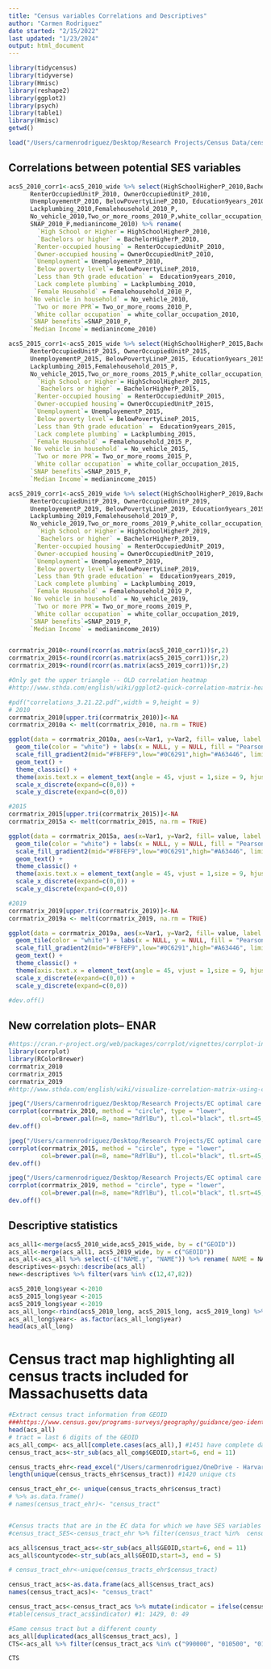 ```yaml
---
title: "Census variables Correlations and Descriptives"
author: "Carmen Rodriguez"
date started: "2/15/2022"
last updated: "1/23/2024"
output: html_document
---
```


```r
library(tidycensus)
library(tidyverse)
library(Hmisc)
library(reshape2)
library(ggplot2)
library(psych)
library(table1)
library(Hmisc)
getwd()

load("/Users/carmenrodriguez/Desktop/Research Projects/Census Data/censusdata_updated.RData")
```


##  Correlations  between potential SES variables

```r

acs5_2010_corr1<-acs5_2010_wide %>% select(HighSchoolHigherP_2010,BachelorHigherP_2010, 
      RenterOccupiedUnitP_2010, OwnerOccupiedUnitP_2010,
      UnemployementP_2010, BelowPovertyLineP_2010, Education9years_2010, 
      Lackplumbing_2010,Femalehousehold_2010_P,
      No_vehicle_2010,Two_or_more_rooms_2010_P,white_collar_occupation_2010, 
      SNAP_2010_P,medianincome_2010) %>% rename(
        `High School or Higher`= HighSchoolHigherP_2010,
        `Bachelors or higher` = BachelorHigherP_2010,
       `Renter-occupied housing` = RenterOccupiedUnitP_2010,
       `Owner-occupied housing`= OwnerOccupiedUnitP_2010,
       `Unemployment`= UnemployementP_2010, 
       `Below poverty level`= BelowPovertyLineP_2010,
       `Less than 9th grade education` =  Education9years_2010, 
       `Lack complete plumbing` = Lackplumbing_2010,
       `Female Household` = Femalehousehold_2010_P,
      `No vehicle in household` = No_vehicle_2010,
       `Two or more PPR`= Two_or_more_rooms_2010_P,
       `White collar occupation` = white_collar_occupation_2010,
      `SNAP benefits`=SNAP_2010_P,
      `Median Income`= medianincome_2010)

acs5_2015_corr1<-acs5_2015_wide %>% select(HighSchoolHigherP_2015,BachelorHigherP_2015, 
      RenterOccupiedUnitP_2015, OwnerOccupiedUnitP_2015,
      UnemployementP_2015, BelowPovertyLineP_2015, Education9years_2015, 
      Lackplumbing_2015,Femalehousehold_2015_P,
      No_vehicle_2015,Two_or_more_rooms_2015_P,white_collar_occupation_2015,SNAP_2015_P,medianincome_2015)%>% rename(
        `High School or Higher`= HighSchoolHigherP_2015,
        `Bachelors or higher` = BachelorHigherP_2015,
       `Renter-occupied housing` = RenterOccupiedUnitP_2015,
       `Owner-occupied housing`= OwnerOccupiedUnitP_2015,
       `Unemployment`= UnemployementP_2015, 
       `Below poverty level`= BelowPovertyLineP_2015,
       `Less than 9th grade education` =  Education9years_2015, 
       `Lack complete plumbing` = Lackplumbing_2015,
       `Female Household` = Femalehousehold_2015_P,
      `No vehicle in household` = No_vehicle_2015,
       `Two or more PPR`= Two_or_more_rooms_2015_P,
       `White collar occupation` = white_collar_occupation_2015,
      `SNAP benefits`=SNAP_2015_P,
      `Median Income`= medianincome_2015)

acs5_2019_corr1<-acs5_2019_wide %>% select(HighSchoolHigherP_2019,BachelorHigherP_2019, 
      RenterOccupiedUnitP_2019, OwnerOccupiedUnitP_2019,
      UnemployementP_2019, BelowPovertyLineP_2019, Education9years_2019, 
      Lackplumbing_2019,Femalehousehold_2019_P,
      No_vehicle_2019,Two_or_more_rooms_2019_P,white_collar_occupation_2019, SNAP_2019_P, medianincome_2019)%>% rename(
        `High School or Higher`= HighSchoolHigherP_2019,
        `Bachelors or higher` = BachelorHigherP_2019,
       `Renter-occupied housing` = RenterOccupiedUnitP_2019,
       `Owner-occupied housing`= OwnerOccupiedUnitP_2019,
       `Unemployment`= UnemployementP_2019, 
       `Below poverty level`= BelowPovertyLineP_2019,
       `Less than 9th grade education` =  Education9years_2019, 
       `Lack complete plumbing` = Lackplumbing_2019,
       `Female Household` = Femalehousehold_2019_P,
      `No vehicle in household` = No_vehicle_2019,
       `Two or more PPR`= Two_or_more_rooms_2019_P,
       `White collar occupation` = white_collar_occupation_2019,
      `SNAP benefits`=SNAP_2019_P,
      `Median Income` = medianincome_2019)


corrmatrix_2010<-round(rcorr(as.matrix(acs5_2010_corr1))$r,2)
corrmatrix_2015<-round(rcorr(as.matrix(acs5_2015_corr1))$r,2)
corrmatrix_2019<-round(rcorr(as.matrix(acs5_2019_corr1))$r,2)
```

```r
#Only get the upper triangle -- OLD correlation heatmap
#http://www.sthda.com/english/wiki/ggplot2-quick-correlation-matrix-heatmap-r-software-and-data-visualization

#pdf("correlations_3.21.22.pdf",width = 9,height = 9)
# 2010
corrmatrix_2010[upper.tri(corrmatrix_2010)]<-NA
corrmatrix_2010a <- melt(corrmatrix_2010, na.rm = TRUE)

ggplot(data = corrmatrix_2010a, aes(x=Var1, y=Var2, fill= value, label = value)) + 
  geom_tile(color = "white") + labs(x = NULL, y = NULL, fill = "Pearson's\nCorrelation", title="ACS 2006-2010") + 
  scale_fill_gradient2(mid="#FBFEF9",low="#0C6291",high="#A63446", limits=c(-1,1)) +
  geom_text() +
  theme_classic() + 
  theme(axis.text.x = element_text(angle = 45, vjust = 1,size = 9, hjust = 1)) +
  scale_x_discrete(expand=c(0,0)) + 
  scale_y_discrete(expand=c(0,0)) 

#2015
corrmatrix_2015[upper.tri(corrmatrix_2015)]<-NA
corrmatrix_2015a <- melt(corrmatrix_2015, na.rm = TRUE)

ggplot(data = corrmatrix_2015a, aes(x=Var1, y=Var2, fill= value, label = value)) + 
  geom_tile(color = "white") + labs(x = NULL, y = NULL, fill = "Pearson's\nCorrelation", title="ACS 2011-2015") + 
  scale_fill_gradient2(mid="#FBFEF9",low="#0C6291",high="#A63446", limits=c(-1,1)) +
  geom_text() +
  theme_classic() + 
  theme(axis.text.x = element_text(angle = 45, vjust = 1,size = 9, hjust = 1)) +
  scale_x_discrete(expand=c(0,0)) + 
  scale_y_discrete(expand=c(0,0)) 

#2019
corrmatrix_2019[upper.tri(corrmatrix_2019)]<-NA
corrmatrix_2019a <- melt(corrmatrix_2019, na.rm = TRUE)

ggplot(data = corrmatrix_2019a, aes(x=Var1, y=Var2, fill= value, label = value)) + 
  geom_tile(color = "white") + labs(x = NULL, y = NULL, fill = "Pearson's\nCorrelation", title="ACS 2015-2019") + 
  scale_fill_gradient2(mid="#FBFEF9",low="#0C6291",high="#A63446", limits=c(-1,1)) +
  geom_text() +
  theme_classic() + 
  theme(axis.text.x = element_text(angle = 45, vjust = 1,size = 9, hjust = 1)) +
  scale_x_discrete(expand=c(0,0)) + 
  scale_y_discrete(expand=c(0,0)) 

#dev.off()

```


## New correlation plots-- ENAR
```r
#https://cran.r-project.org/web/packages/corrplot/vignettes/corrplot-intro.html
library(corrplot)
library(RColorBrewer)
corrmatrix_2010
corrmatrix_2015
corrmatrix_2019
#http://www.sthda.com/english/wiki/visualize-correlation-matrix-using-correlogram

jpeg("/Users/carmenrodriguez/Desktop/Research Projects/EC optimal care data/ECBayesBinMix Manuscript/corr10_3.2.24.jpg", width = 950, height = 950)
corrplot(corrmatrix_2010, method = "circle", type = "lower",
         col=brewer.pal(n=8, name="RdYlBu"), tl.col="black", tl.srt=45, tl.cex = 1.8, cl.ratio = 0.08,  mar=c(0,0,1,0))
dev.off()

jpeg("/Users/carmenrodriguez/Desktop/Research Projects/EC optimal care data/ECBayesBinMix Manuscript/corr15_3.2.24.jpg", width = 950, height = 950)
corrplot(corrmatrix_2015, method = "circle", type = "lower",
         col=brewer.pal(n=8, name="RdYlBu"), tl.col="black", tl.srt=45, tl.cex = 1.8, cl.ratio = 0.08,  mar=c(0,0,1,0))
dev.off()

jpeg("/Users/carmenrodriguez/Desktop/Research Projects/EC optimal care data/ECBayesBinMix Manuscript/corr19_3.2.24.jpg", width = 950, height = 950)
corrplot(corrmatrix_2019, method = "circle", type = "lower",
         col=brewer.pal(n=8, name="RdYlBu"), tl.col="black", tl.srt=45, tl.cex = 1.8, cl.ratio = 0.08,  mar=c(0,0,1,0))
dev.off()
```

## Descriptive statistics

```r
acs_all1<-merge(acs5_2010_wide,acs5_2015_wide, by = c("GEOID"))
acs_all<-merge(acs_all1, acs5_2019_wide, by = c("GEOID"))
acs_all<-acs_all %>% select(-c("NAME.y", "NAME")) %>% rename( NAME = NAME.x)
descriptives<-psych::describe(acs_all)
new<-descriptives %>% filter(vars %in% c(12,47,82))
```

```r
acs5_2010_long$year <-2010
acs5_2015_long$year <-2015
acs5_2019_long$year <-2019
acs_all_long<-rbind(acs5_2010_long, acs5_2015_long, acs5_2019_long) %>% arrange(GEOID, year)
acs_all_long$year<- as.factor(acs_all_long$year)
head(acs_all_long)


```


# Census tract map highlighting all census tracts included for Massachusetts data

```r
#Extract census tract information from GEOID
###https://www.census.gov/programs-surveys/geography/guidance/geo-identifiers.html
head(acs_all)
# tract = last 6 digits of the GEOID
acs_all_comp<- acs_all[complete.cases(acs_all),] #1451 have complete data on all SES variables we pulled from ACS for all three waves
census_tract_acs<-str_sub(acs_all_comp$GEOID,start=6, end = 11) 

census_tracts_ehr<-read_excel("/Users/carmenrodriguez/OneDrive - Harvard University/EC Data/ec_ma_071622.xlsx") #11287 observations after exclusions--see flowchart
length(unique(census_tracts_ehr$census_tract)) #1420 unique cts

census_tract_ehr_c<- unique(census_tracts_ehr$census_tract) 
# %>% as.data.frame()
# names(census_tract_ehr)<- "census_tract"


#Census tracts that are in the EC data for which we have SES variables
#census_tract_SES<-census_tract_ehr %>% filter(census_tract %in%  census_tract_acs)#1417

```

```r
acs_all$census_tract_acs<-str_sub(acs_all$GEOID,start=6, end = 11)
acs_all$countycode<-str_sub(acs_all$GEOID,start=3, end = 5)

# census_tract_ehr<-unique(census_tracts_ehr$census_tract)

census_tract_acs<-as.data.frame(acs_all$census_tract_acs)
names(census_tract_acs)<- "census_tract"

census_tract_acs<-census_tract_acs %>% mutate(indicator = ifelse(census_tract %in% census_tract_ehr_c, 1, 0))
#table(census_tract_acs$indicator) #1: 1429, 0: 49

#Same census tract but a different county
acs_all[duplicated(acs_all$census_tract_acs), ]
CTS<-acs_all %>% filter(census_tract_acs %in% c("990000", "010500", "010600", "040100", "040200", "040300", "040600")) %>% select(GEOID, census_tract_acs, NAME) %>% arrange(census_tract_acs)

CTS
```